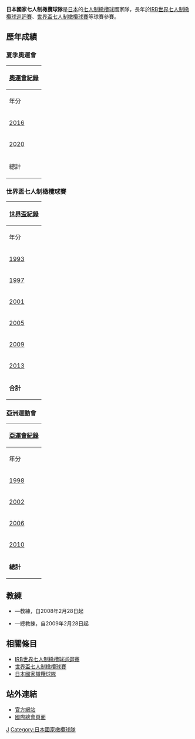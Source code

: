 {{Infobox rugby team
| country = 日本國家七人制橄欖球隊
| image = 
| imagesize = 
| union = 日本橄欖球協會
| nickname =
| captain = [[桑水流裕策|桑水流裕策]]
| caps =
| top scorer =
| coach = [[Tomohiro_Segawa|Tomohiro Segawa]]
| from =
| pattern_la1 = _whitelower
| pattern_b1 = _twowhitehoops
| pattern_ra1 = _whitelower
| leftarm1 = cc0000
| body1 = cc0000
| rightarm1 = cc0000
| shorts1 = 000000
| socks1 = 000000
|first =
| bigwin =
|世界盃七人制橄欖球賽 = yes
| bigloss =
| 世界盃七人制橄欖球賽 apps = 6
| year = 1993
| best = 第5名 ([[1993年世界盃七人制橄欖球賽|1993]])
}}

'''日本國家七人制橄欖球隊'''是[[日本|日本]]的[[七人制橄欖球|七人制橄欖球]]國家隊，長年於[[IRB世界七人制橄欖球巡迴賽|IRB世界七人制橄欖球巡迴賽]]、[[世界盃七人制橄欖球賽|世界盃七人制橄欖球賽]]等球賽參賽。

== 歷年成績 ==
=== 夏季奧運會 ===
{| class="wikitable" style="text-align: center;"
|-
!colspan=10|[[夏季奧林匹克運動會七人制橄欖球比賽|奧運會紀錄]]
|-
!年分
!參賽成績
!名次
!{{Tooltip|賽數|Games played}}
!{{Tooltip|勝|Won}}
!{{Tooltip|敗|Lost}}
!{{Tooltip|和|Drawn}}
|-
|{{flagicon|BRA}} [[2016年夏季奧林匹克七人制橄欖球比賽|2016]]
|準決賽||第4名||6||3||3||0
|-
|align=left |{{flagicon|JPN}} [[2020年夏季奧林匹克七人制橄欖球比賽|2020]]
|colspan="6" rowspan=1|''主辦國''
|-
!總計!!0 Titles!!1/1!!6!!3!!3!!0
|}

=== 世界盃七人制橄欖球賽 ===
{| class="wikitable" style="text-align: center;"
|-
!colspan=10|[[世界盃七人制橄欖球賽|世界盃紀錄]]
|-
!年分
!參賽成績
!名次
!{{Tooltip|賽數|Games played}}
!{{Tooltip|勝|Won}}
!{{Tooltip|敗|Lost}}
!{{Tooltip|和|Drawn}}
|-
|{{flagicon|SCO}} [[1993年世界盃七人制橄欖球賽|1993]]
|小組賽
|第13名
| 7
| 4
| 3
| 0
|-
|{{flagicon|HKG}} [[1997年世界盃七人制橄欖球賽|1997]]
|小組賽
|第17名
| 4
| 0
| 4
| 0
|-
| {{flagicon|ARG}} [[2001年世界盃七人制橄欖球賽|2001]]
|小組賽
|第13名
| 6
| 3
| 3
| 0
|-
|{{flagicon|HKG}} [[2005年世界盃七人制橄欖球賽|2005]]
|小組賽
|第13名
| 6
| 3
| 3
| 0
|-
|{{flagicon|UAE}} [[2009年世界盃七人制橄欖球賽|2009]]
|小組賽
|第21名
| 4
| 0
| 4
| 0
|-
|{{flagicon|RUS}} [[2013年世界盃七人制橄欖球賽|2013]]
|小組賽
|第18名
| 6
| 2
| 3
| 1
|-
|colspan=1|'''合計'''||||'''6/6'''||'''33'''||'''12'''||'''20'''||'''1'''
|}
=== 亞洲運動會 ===
{| class="wikitable" style="text-align: center;"
|-
!colspan=10|[[亞洲運動會橄欖球比賽|亞運會紀錄]]
|-
!年分
!參賽成績
!名次
!{{Tooltip|賽數|Games played}}
!{{Tooltip|勝|Won}}
!{{Tooltip|敗|Lost}}
!{{Tooltip|和|Drawn}}
|-bgcolor=silver
|{{flagicon|THA}} [[1998年亞洲運動會橄欖球比賽|1998]]
|銀牌
|第2名
| 4
| 3
| 1
| 0
|-
|{{flagicon|KOR}} [[2002年亞洲運動會橄欖球比賽|2002]]
|四強
|第4名
| 5
| 2
| 3
| 0
|-bgcolor="gold"
|{{flagicon|QAT}} [[2006年亞洲運動會橄欖球比賽|2006]]
|金牌
|第1名
| 4
| 4
| 0
| 0
|-bgcolor="gold"
|{{flagicon|CHN}} [[2010年亞洲運動會橄欖球比賽|2010]]
|金牌
|第1名
| 7
| 7
| 0
| 0
|-
|colspan=1|'''總計'''||'''2次冠軍'''||'''4/4'''||'''20'''||'''16'''||'''4'''||'''0'''
|}

== 教練 ==
*{{tsl|jp|岩渕健輔|岩渕健輔}}—教練，自2008年2月28日起
*{{tsl|jp|村田亙|村田亙}}—總教練，自2009年2月28日起

== 相關條目 ==
* [[IRB世界七人制橄欖球巡迴賽|IRB世界七人制橄欖球巡迴賽]]
* [[世界盃七人制橄欖球賽|世界盃七人制橄欖球賽]]
* [[日本國家橄欖球隊|日本國家橄欖球隊]]

== 站外連結 ==
*[http://www.jrfu.org 官方網站] {{Wayback|url=http://www.jrfu.org/ |date=20120306131456 }}
*[http://www.worldrugby.org/member-unions/75 國際總會頁面] {{Wayback|url=http://www.worldrugby.org/member-unions/75 |date=20170701035827 }}

{{日本體育國家隊}}

{{DEFAULTSORT:Japan National Rugby Union Team (Sevens)}}
[[Category:國家七人制橄欖球隊|J]]
[[Category:日本國家橄欖球隊|Category:日本國家橄欖球隊]]